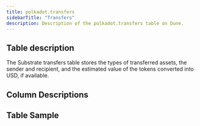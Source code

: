 ```yaml
---
title: polkadot.transfers
sidebarTitle: "Transfers"
description: Description of the polkadot.transfers table on Dune.
---
```


## Table description

The Substrate transfers table stores the types of transferred assets, the sender and recipient, and the estimated value of the tokens converted into USD, if available.

## Column Descriptions


<ColumnDescriptions tableSchema="polkadot" tableName="transfers" />

## Table Sample


<TableSample tableSchema="polkadot" tableName="transfers" />
